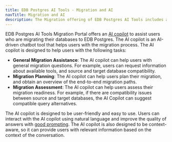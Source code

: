 ```yaml
---
title: EDB Postgres AI Tools - Migration and AI
navTitle: Migration and AI
description: The Migration offering of EDB Postgres AI Tools includes an innovative migration copilot.
---
```


EDB Postgres AI Tools Migration Portal offers an [AI copilot](/migration_portal/latest/03_mp_using_portal/mp_ai_copilot/) to assist users who are migrating their databases to EDB Postgres. 
The AI copilot is an AI-driven chatbot tool that helps users with the migration process. 
The AI copilot is designed to help users with the following tasks:

- **General Migration Assistance**: The AI copilot can help users with general migration questions. 
  For example, users can request information about available tools, and source and target database compatibility.
- **Migration Planning**: The AI copilot can help users plan their migration, and obtain an overview of the end-to-end migration paths.
- **Migration Assessment**: The AI copilot can help users assess their migration readiness. 
  For example, if there are compatibility issues between source and target databases, the AI Copilot can suggest compatible query alternatives. 

The AI copilot is designed to be user-friendly and easy to use. Users can interact with the AI copilot using natural language and improve the quality of answers with [good prompting](/migration_portal/latest/03_mp_using_portal/mp_ai_copilot/ai_good_prompts/). The AI copilot is also designed to be context-aware, so it can provide users with relevant information based on the context of the conversation.